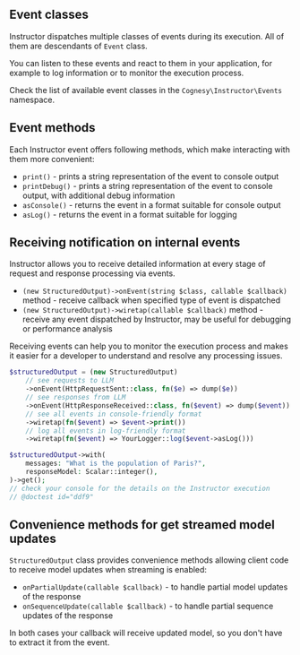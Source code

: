 ## Event classes

Instructor dispatches multiple classes of events during its execution. All of them are descendants of `Event` class.

You can listen to these events and react to them in your application, for example to log information or to monitor the execution process.

Check the list of available event classes in the `Cognesy\Instructor\Events` namespace.

## Event methods

Each Instructor event offers following methods, which make interacting with them more convenient:

 * `print()` - prints a string representation of the event to console output
 * `printDebug()` - prints a string representation of the event to console output, with additional debug information
 * `asConsole()` - returns the event in a format suitable for console output
 * `asLog()` - returns the event in a format suitable for logging


## Receiving notification on internal events

Instructor allows you to receive detailed information at every stage of request and response processing via events.

 * `(new StructuredOutput)->onEvent(string $class, callable $callback)` method - receive callback when specified type of event is dispatched
 * `(new StructuredOutput)->wiretap(callable $callback)` method - receive any event dispatched by Instructor, may be useful for debugging or performance analysis

Receiving events can help you to monitor the execution process and makes it easier for a developer to understand and resolve any processing issues.

```php
$structuredOutput = (new StructuredOutput)
    // see requests to LLM
    ->onEvent(HttpRequestSent::class, fn($e) => dump($e))
    // see responses from LLM
    ->onEvent(HttpResponseReceived::class, fn($event) => dump($event))
    // see all events in console-friendly format
    ->wiretap(fn($event) => $event->print())
    // log all events in log-friendly format
    ->wiretap(fn($event) => YourLogger::log($event->asLog()))

$structuredOutput->with(
    messages: "What is the population of Paris?",
    responseModel: Scalar::integer(),
)->get();
// check your console for the details on the Instructor execution
// @doctest id="ddf9"
```


## Convenience methods for get streamed model updates

`StructuredOutput` class provides convenience methods allowing client code to receive
model updates  when streaming is enabled:

 * `onPartialUpdate(callable $callback)` - to handle partial model updates of the response
 * `onSequenceUpdate(callable $callback)` - to handle partial sequence updates of the response

In both cases your callback will receive updated model, so you don't have to
extract it from the event.
